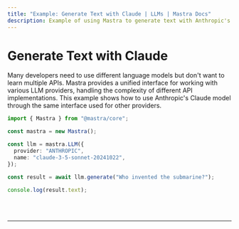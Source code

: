 ```yaml
---
title: "Example: Generate Text with Claude | LLMs | Mastra Docs"
description: Example of using Mastra to generate text with Anthropic's Claude model through a unified interface.
---
```



# Generate Text with Claude

Many developers need to use different language models but don't want to learn multiple APIs. Mastra provides a unified interface for working with various LLM providers, handling the complexity of different API implementations. This example shows how to use Anthropic's Claude model through the same interface used for other providers.

```ts showLineNumbers copy
import { Mastra } from "@mastra/core";

const mastra = new Mastra();

const llm = mastra.LLM({
  provider: "ANTHROPIC",
  name: "claude-3-5-sonnet-20241022",
});

const result = await llm.generate("Who invented the submarine?");

console.log(result.text);
```

<br />
<br />
<hr className="dark:border-[#404040] border-gray-300" />
<br />
<br />
<GithubLink
  link={
    "https://github.com/mastra-ai/mastra/blob/main/examples/basics/llms/generate-text-with-claude"
  }
/>
